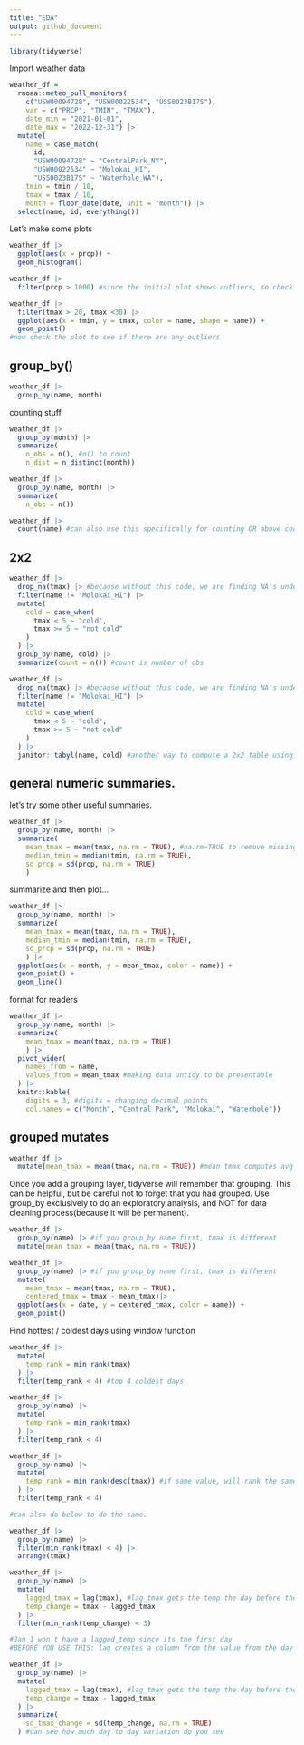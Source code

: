 ```yaml
---
title: "EDA"
output: github_document
---
```


```r
library(tidyverse)
```

Import weather data

```r
weather_df = 
  rnoaa::meteo_pull_monitors(
    c("USW00094728", "USW00022534", "USS0023B17S"),
    var = c("PRCP", "TMIN", "TMAX"), 
    date_min = "2021-01-01",
    date_max = "2022-12-31") |>
  mutate(
    name = case_match(
      id, 
      "USW00094728" ~ "CentralPark_NY", 
      "USW00022534" ~ "Molokai_HI",
      "USS0023B17S" ~ "Waterhole_WA"),
    tmin = tmin / 10,
    tmax = tmax / 10,
    month = floor_date(date, unit = "month")) |> 
  select(name, id, everything())
```


Let's make some plots

```r
weather_df |> 
  ggplot(aes(x = prcp)) +
  geom_histogram()
```


```r
weather_df |> 
  filter(prcp > 1000) #since the initial plot shows outliers, so check if it's a data entry error or real
```


```r
weather_df |> 
  filter(tmax > 20, tmax <30) |> 
  ggplot(aes(x = tmin, y = tmax, color = name, shape = name)) +
  geom_point()
#now check the plot to see if there are any outliers
```


## group_by()

```r
weather_df |> 
  group_by(name, month)
```


counting stuff

```r
weather_df |> 
  group_by(month) |> 
  summarize(
    n_obs = n(), #n() to count
    n_dist = n_distinct(month))
```


```r
weather_df |> 
  group_by(name, month) |> 
  summarize(
    n_obs = n())
```


```r
weather_df |> 
  count(name) #can also use this specifically for counting OR above codes.
```




## 2x2

```r
weather_df |> 
  drop_na(tmax) |> #because without this code, we are finding NA's under cold
  filter(name != "Molokai_HI") |> 
  mutate(
    cold = case_when(
      tmax < 5 ~ "cold",
      tmax >= 5 ~ "not cold"
    )
  ) |> 
  group_by(name, cold) |> 
  summarize(count = n()) #count is number of obs

weather_df |> 
  drop_na(tmax) |> #because without this code, we are finding NA's under cold
  filter(name != "Molokai_HI") |> 
  mutate(
    cold = case_when(
      tmax < 5 ~ "cold",
      tmax >= 5 ~ "not cold"
    )
  ) |> 
  janitor::tabyl(name, cold) #another way to compute a 2x2 table using janitor package
```


## general numeric summaries.

let's try some other useful summaries.

```r
weather_df |> 
  group_by(name, month) |> 
  summarize(
    mean_tmax = mean(tmax, na.rm = TRUE), #na.rm=TRUE to remove missing obs before computing the mean
    median_tmin = median(tmin, na.rm = TRUE),
    sd_prcp = sd(prcp, na.rm = TRUE)
    )
```


  summarize and then plot...

```r
weather_df |> 
  group_by(name, month) |> 
  summarize(
    mean_tmax = mean(tmax, na.rm = TRUE),
    median_tmin = median(tmin, na.rm = TRUE),
    sd_prcp = sd(prcp, na.rm = TRUE)
    ) |> 
  ggplot(aes(x = month, y = mean_tmax, color = name)) +
  geom_point() +
  geom_line()
```


format for readers

```r
weather_df |> 
  group_by(name, month) |> 
  summarize(
    mean_tmax = mean(tmax, na.rm = TRUE)
    ) |> 
  pivot_wider(
    names_from = name,
    values_from = mean_tmax #making data untidy to be presentable 
  ) |> 
  knitr::kable(
    digits = 3, #digits = changing decimal points
    col.names = c("Month", "Central Park", "Molokai", "Waterhole")) 
```



## grouped mutates

```r
weather_df |> 
  mutate(mean_tmax = mean(tmax, na.rm = TRUE)) #mean tmax computes avg tmax across all tmax obs in the dataset and creating a new column called mean_tmax
```

Once you add a grouping layer, tidyverse will remember that grouping.
This can be helpful, but be careful not to forget that you had grouped. 
Use group_by exclusively to do an exploratory analysis, and NOT for data cleaning process(because it will be permanent).

```r
weather_df |> 
  group_by(name) |> #if you group_by name first, tmax is different
  mutate(mean_tmax = mean(tmax, na.rm = TRUE))
```

```r
weather_df |> 
  group_by(name) |> #if you group_by name first, tmax is different
  mutate(
    mean_tmax = mean(tmax, na.rm = TRUE),
    centered_tmax = tmax - mean_tmax)|> 
  ggplot(aes(x = date, y = centered_tmax, color = name)) +
  geom_point()
```


  Find hottest / coldest days using window function

```r
weather_df |> 
  mutate(
    temp_rank = min_rank(tmax) 
  ) |> 
  filter(temp_rank < 4) #top 4 coldest days
```

```r
weather_df |> 
  group_by(name) |> 
  mutate(
    temp_rank = min_rank(tmax)
  ) |> 
  filter(temp_rank < 4)
```
  
  
```r
weather_df |> 
  group_by(name) |> 
  mutate(
    temp_rank = min_rank(desc(tmax)) #if same value, will rank the same
  ) |> 
  filter(temp_rank < 4)

#can also do below to do the same.

weather_df |> 
  group_by(name) |> 
  filter(min_rank(tmax) < 4) |> 
  arrange(tmax)
```


```r
weather_df |> 
  group_by(name) |> 
  mutate(
    lagged_tmax = lag(tmax), #lag_tmax gets the temp the day before the tmax day
    temp_change = tmax - lagged_tmax
  ) |> 
  filter(min_rank(temp_change) < 3) 

#Jan 1 won't have a lagged_temp since its the first day
#BEFORE YOU USE THIS: lag creates a column from the value from the day before, so if your data is not in order, then it will not be smart enough to catch that. 
```


```r
weather_df |> 
  group_by(name) |> 
  mutate(
    lagged_tmax = lag(tmax), #lag_tmax gets the temp the day before the tmax day
    temp_change = tmax - lagged_tmax
  ) |> 
  summarize(
    sd_tmax_change = sd(temp_change, na.rm = TRUE)
  ) #can see how much day to day variation do you see
```



